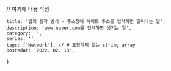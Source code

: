 
// 여기에 내용 작성

    title: '웹의 동작 방식 - 주소창에 사이트 주소를 입력하면 일어나는 일',
    description: 'www.naver.com을 입력하면 생기는 일',
    category: '',
    series: '',
    tags: ['Network'], // # 포함하지 않는 string array
    postedAt: '2022. 02. 13',
}